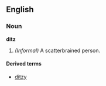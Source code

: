 ==English==

===Noun===
'''ditz'''
# ''(Informal)'' A scatterbrained person.

====Derived terms====
*[[ditzy]]